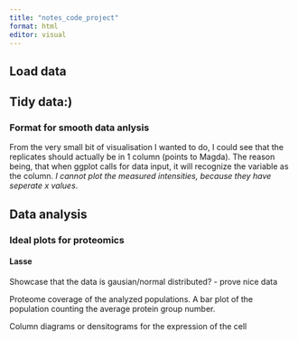 ```yaml
---
title: "notes_code_project"
format: html
editor: visual
---
```


## Load data

## Tidy data:)

### Format for smooth data anlysis

From the very small bit of visualisation I wanted to do, I could see that the replicates should actually be in 1 column (points to Magda). The reason being, that when ggplot calls for data input, it will recognize the variable as the column. *I cannot plot the measured intensities, because they have seperate x values*.

## Data analysis

### Ideal plots for proteomics

#### Lasse

Showcase that the data is gausian/normal distributed? - prove nice data

Proteome coverage of the analyzed populations. A bar plot of the population counting the average protein group number.

Column diagrams or densitograms for the expression of the cell
